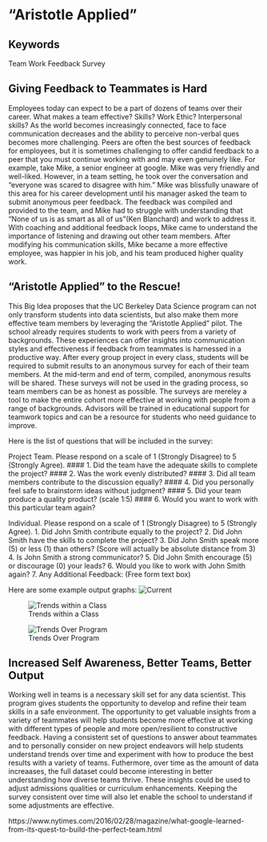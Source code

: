 # "Aristotle Applied" 
## Keywords
Team Work
Feedback
Survey


## Giving Feedback to Teammates is Hard

Employees today can expect to be a part of dozens of teams over their career.  What makes a team effective?  Skills?  Work Ethic?  Interpersonal skills?  As the world becomes increasingly connected, face to face communication decreases and the ability to perceive non-verbal ques becomes more challenging.  Peers are often the best sources of feedback for employees, but it is sometimes challenging to offer candid feedback to a peer that you must continue working with and may even genuinely like.  For example, take Mike, a senior engineer at google.  Mike was very friendly and well-liked.  However, in a team setting, he took over the conversation and "everyone was scared to disagree with him."  Mike was blissfully unaware of this area for his career development until his manager asked the team to submit anonymous peer feedback.  The feedback was compiled and provided to the team, and Mike had to struggle with understanding that "None of us is as smart as all of us"(Ken Blanchard) and work to address it.  With coaching and additional feedback loops, Mike came to understand the importance of listening and drawing out other team members.  After modifying his communication skills, Mike became a more effective employee, was happier in his job, and his team produced higher quality work.

## "Aristotle Applied" to the Rescue!

This Big Idea proposes that the UC Berkeley Data Science program can not only transform students into data scientists, but also make them more effective team members by leveraging the "Aristotle Applied" pilot.  The school already requires students to work with peers from a variety of backgrounds.  These experiences can offer insights into communication styles and effectiveness if feedback from teammates is harnessed in a productive way. After every group project in every class, students will be required to submit results to an anonymous survey for each of their team members.  At the mid-term and end of term, compiled, anonymous results will be shared.  These surveys will not be used in the grading process, so team members can be as honest as possible.  The surveys are mereley a tool to make the entire cohort more effective at working with people from a range of backgrounds.  Advisors will be trained in educational support for teamwork topics and can be a resource for students who need guidance to improve.

Here is the list of questions that will be included in the survey:

Project Team.  Please respond on a scale of 1 (Strongly Disagree) to 5 (Strongly Agree).
#### 1.  Did the team have the adequate skills to complete the project?
#### 2.  Was the work evenly distributed?
#### 3.  Did all team members contribute to the discussion equally?
#### 4.  Did you personally feel safe to brainstorm ideas without judgment?
#### 5.  Did your team produce a quality product? (scale 1:5)
#### 6.  Would you want to work with this particular team again?


Individual.  Please respond on a scale of 1 (Strongly Disagree) to 5 (Strongly Agree).
1.  Did John Smith contribute equally to the project?
2.  Did John Smith have the skills to complete the project?
3.  Did John Smith speak more (5) or less (1) than others?  (Score will actually be absolute distance from 3)
4.  Is John Smith a strong communicator?
5.  Did John Smith encourage (5) or discourage (0) your leads?
6.  Would you like to work with John Smith again?
7.  Any Additional Feedback:  (Free form text box)

Here are some example output graphs:
![Current](img/Current2.png)

![Trends within a Class](img/Semester.png)

![Trends Over Program](img/EntireProgram.png)



## Increased Self Awareness, Better Teams, Better Output

Working well in teams is a necessary skill set for any data scientist.  This program gives students the opportunity to develop and refine their team skills in a safe environment.  The opportunity to get valuable insights from a variety of teammates will help students become more effective at working with different types of people and more open/resilient to constructive feedback.  Having a consistent set of questions to answer about teammates and to personally consider on new project endeavors will help students understand trends over time and experiment with how to produce the best results with a variety of teams.  Futhermore, over time as the amount of data increaases, the full dataset could become interesting in better understanding how diverse teams thrive.  These insights could be used to adjust admissions qualities or curriculum enhancements.  Keeping the survey consistent over time will also let enable the school to understand if some adjustments are effective.    

https://www.nytimes.com/2016/02/28/magazine/what-google-learned-from-its-quest-to-build-the-perfect-team.html
